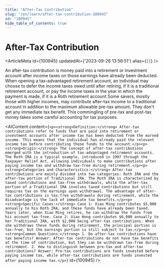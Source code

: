 ```yaml
---
title: "After-Tax Contribution"
slug: "/en/learn/after-tax-contribution-100945"
id: "100945"
hide_table_of_contents: true
---
```



# After-Tax Contribution

<ArticleMeta id={100945} updatedAt={'2023-09-26 13:58:51'} alias={`[]`} />
<div className='border-solid border-b border-t-0 my-4 border-[var(--ifm-color-gray-300)]' />

An after-tax contribution is money paid into a retirement or investment account after income taxes on those earnings have already been deducted. When opening a tax-advantaged retirement account, an individual may choose to defer the income taxes owed until after retiring, if it is a traditional retirement account, or pay the income taxes in the year in which the payment is made, if it is a Roth retirement account.Some savers, mostly those with higher incomes, may contribute after-tax income to a traditional account in addition to the maximum allowable pre-tax amount. They don't get any immediate tax benefit. This commingling of pre-tax and post-tax money takes some careful accounting for tax purposes.

<AIContent content={`<p><strong>Definition:</strong> After-tax contributions refer to funds that are paid into retirement or investment accounts after income tax has been deducted from the earned income. This means that the individual has already paid the relevant income tax before contributing these funds to the account.</p><p><strong>Origin:</strong> The concept of after-tax contributions emerged with the introduction of tax-advantaged retirement accounts. The Roth IRA is a typical example, introduced in 1997 through the Taxpayer Relief Act, allowing individuals to make contributions after paying income tax and withdraw tax-free during retirement.</p><p><strong>Categories and Characteristics:</strong> After-tax contributions are mainly divided into two categories: Roth IRA and the after-tax portion of Traditional IRA. The Roth IRA is characterized by taxed contributions and tax-free withdrawals, while the after-tax portion of a Traditional IRA involves taxed contributions but still requires tax on the earnings upon withdrawal. The advantage of after-tax contributions is tax-free withdrawals during retirement, while the disadvantage is the lack of immediate tax benefits.</p><p><strong>Specific Cases:</strong> Case 1: Xiao Ming contributes $5,000 annually to his Roth IRA, and these funds have already been taxed. Years later, when Xiao Ming retires, he can withdraw the funds from his account tax-free. Case 2: Xiao Hong contributes $6,000 annually to her Traditional IRA, with $2,000 being after-tax contributions. When she withdraws these funds during retirement, the principal portion is tax-free, but the earnings portion is still subject to tax.</p><p><strong>Common Questions:</strong> 1. Do after-tax contributions have tax benefits? Answer: After-tax contributions do not have tax benefits at the time of contribution, but they can be withdrawn tax-free during retirement. 2. How to distinguish between pre-tax and after-tax contributions? Answer: Pre-tax contributions are funds invested before paying income tax, while after-tax contributions are funds invested after paying income tax.</p>`} id={100945} />
